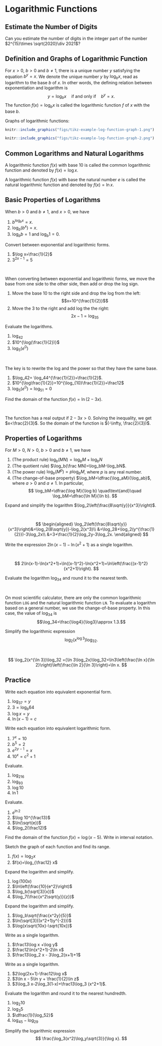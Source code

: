 # Logarithmic Functions

## Estimate the Number of Digits

::: {.rmdthink}

Can you estimate the number of digits in the integer part of the number $2^{15}\times \sqrt{2020}\div 2021$?

:::

## Definition and Graphs of Logarithmic Function

For $x>0$, $b>0$ and $b\neq 1$, there is a unique number $y$ satisfying the equation $b^y=x$. We denote the unique number $y$ by $\log_bx$, read as logarithm to the base $b$ of $x$.  In other words, the defining relation between exponentiation and logarithm is
$$
y=\log_bx \quad\text{if and only if} \quad b^y=x.
$$
The function $f(x)=\log_bx$ is called the logarithmic function $f$ of $x$ with the base $b$.

Graphs of logarithmic functions:

::: {.twocols}

```r

knitr::include_graphics("figs/tikz-example-log-function-graph-1.png")

knitr::include_graphics("figs/tikz-example-log-function-graph-2.png")

```

:::

## Common Logarithms and Natural Logarithms

A logarithmic function $f(x)$ with base 10 is called the common logarithmic function and denoted by $f(x)=\log x$.

A logarithmic function $f(x)$ with base the natural number $e$ is called the natural logarithmic function and denoted by $f(x)=\ln x$.

## Basic Properties of Logarithms

When $b>0$ and $b\neq 1$, and $x>0$, we have

1. $b^{\log_bx}=x$.
1. $\log_b(b^x)=x$.
1. $\log_bb=1$ and $\log_b1=0$.

:::{.example}

Convert between exponential and logarithmic forms.

1. $\log x=\frac{1}{2}$
1. $3^{2x-1}=5$

:::

:::{.solution}
\

When converting between exponential and logarithmic forms, we move the base from one side to the other side, then add or drop the log sign.

1. Move the base 10 to the right side and drop the log from the left:
    $$x=10^{\frac{1}{2}}$$
1. Move the 3 to the right and add log the the right:
    $$2x-1=\log_35$$

:::

:::{.example}

Evaluate the logarithms.

1. $\log_42$
1. $10^{\log(\frac{1}{2})}$
1. $\log_5(e^0)$

:::

:::{.solution}
\

The key is to rewrite the log and the power so that they have the same base.

1. $\log_42= \log_44^{\frac{1}{2}}=\frac{1}{2}$.
1. $10^{\log\frac{1}{2}}=10^{\log_{10}\frac{1}{2}}=\frac12$
1. $\log_5(e^0)=\log_51=0$

:::

:::{.example}

Find the domain of the function $f(x)=\ln(2-3x)$.

:::

:::{.solution}
\

The function has a real output if $2-3x>0$. Solving the inequality, we get $x<\frac{2}{3}$. So the domain of the function is $(-\infty, \frac{2}{3})$.

:::

## Properties of Logarithms

For $M>0$, $N>0$, $b>0$ and $b\neq 1$, we have

1. (The product rule) $\log_b(MN)=\log_bM+\log_bN$
1. (The quotient rule) $\log_b(\frac MN)=\log_bM-\log_bN$.
1. (The power rule)  $\log_b(M^p)=p\log_bM$, where $p$ is any real number.
1. (The change-of-base property)  $\log_bM=\dfrac{\log_aM}{\log_ab}$, where $a>0$ and $a\neq 1$. In particular,
    $$
    \log_bM=\dfrac{\log M}{\log b} \quad\text{and}\quad \log_bM=\dfrac{\ln M}{\ln b}.
    $$

:::{.example}

Expand and simplify the logarithm $\log_2\left(\frac{8\sqrt{y}}{x^3}\right)$.

:::

:::{.solution}
\

$$
\begin{aligned}
\log_2\left(\frac{8\sqrt{y}}{x^3}\right)&=\log_2(8\sqrt{y})-\log_2(x^3)\\
&=\log_28+\log_2(y^{\frac{1}{2}})-3\log_2x\\
&=3+\frac{1}{2}\log_2y-3\log_2x.
\end{aligned}
$$

:::

:::{.example}

Write the expression $2\ln(x-1)-\ln(x^2+1)$ as a single logarithm.

:::

:::{.solution}
\

$$
2\ln(x-1)-\ln(x^2+1)=\ln((x-1)^2)-\ln(x^2+1)=\ln\left(\frac{(x-1)^2}{x^2+1}\right).
$$

:::

:::{.example}

Evaluate the logarithm $\log_34$ and round it to the nearest tenth.

:::

:::{.solution}
\

On most scientific calculator, there are only the common logarithmic function `LOG` and the natural logarithmic function `LN`. To evaluate a logarithm based on a general number, we use the change-of-base property. In this case, the value of $\log_34$ is $$\log_34=\frac{\log4}{\log3}\approx 1.3.$$

:::

:::{.example}

Simplify the logarithmic expression
$$
\log_2(x^{\log 3})\log_32.
$$

:::

:::{.solution}
\

$$
\log_2(x^{\ln 3})\log_32
=(\ln 3\log_2x)\log_32=\ln3\left(\frac{\ln x}{\ln 2}\right)\left(\frac{\ln 2}{\ln 3}\right)=\ln x.
$$

:::

\newpage

## Practice

:::{.exercise}

Write each equation into equivalent exponential form.

1. $\log_37=y$
2. $3=\log_b64$
3. $\log x=y$
4. $\ln(x-1)=c$

:::

:::{.exercise}

Write each equation into equivalent logarithmic form.

1. $7^x=10$
2. $b^5=2$
3. $e^{2y-1}=x$
4. $10^x=c^2+1$

:::

:::{.exercise}

Evaluate.

1. $\log_216$
1. $\log_93$
1. $\log 10$
1. $\ln 1$

:::

:::{.exercise}

Evaluate.

1. $e^{\ln 2}$
1. $\log 10^{\frac13}$
1. $\ln(\sqrt{e})$
1. $\log_2(\frac12)$

:::

:::{.exercise}

Find the domain of the function $f(x)=\log(x-5)$. Write in interval notation.

:::

:::{.exercise}

Sketch the graph of each function and find its range.

1. $f(x)=\log_2x$
1. $f(x)=\log_{\frac12} x$

:::

:::{.exercise}

Expand the logarithm and simplify.

1. $\log(100x)$
2. $\ln\left(\frac{10}{e^2}\right)$
3. $\log_b(\sqrt[3]{x})$
4. $\log_7(\frac{x^2\sqrt{y}}{z})$

:::

:::{.exercise}

Expand the logarithm and simplify.

1. $\log_b\sqrt{\frac{x^2y}{5}}$
1. $\ln(\sqrt[3]{(x^2+1)y^{-2}})$
1. $\log(x\sqrt{10x}-\sqrt{10x})$

:::

:::{.exercise}

Write as a single logarithm.

1. $\frac13\log x +\log y$
1. $\frac12\ln(x^2+1)-2\ln x$
1. $\frac13\log_2 x - 3\log_2(x+1)+1$

:::

:::{.exercise}

Write as a single logarithm.

1. $2\log(2x+1)-\frac12\log x$
1. $3\ln x - 5\ln y + \frac{1}{2}\ln z$
1. $3\log_3 x-2\log_3(1-x)+\frac13\log_3 (x^2+1)$.

:::

:::{.exercise}

Evaluate the logarithm and round it to the nearest hundredth.

1. $\log_2 10$
2. $\log_3 5$
3. $\dfrac{1}{\log_52}$
4. $\log_45-\log_29$

:::

:::{.exercise}

Simplify the logarithmic expression
$$
\frac{\log_3(x^2)\log_y\sqrt{3}}{\log x}.
$$

:::
